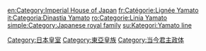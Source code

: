 {{Commonscat|Japanese monarchy}}

[[Category:日本皇室|Category:日本皇室]]
[[Category:東亞皇族|Category:東亞皇族]]
[[Category:当今君主政体|Category:当今君主政体]]

[[en:Category:Imperial_House_of_Japan|en:Category:Imperial House of Japan]]
[[fr:Catégorie:Lignée_Yamato|fr:Catégorie:Lignée Yamato]]
[[it:Categoria:Dinastia_Yamato|it:Categoria:Dinastia Yamato]]
[[ro:Categorie:Linia_Yamato|ro:Categorie:Linia Yamato]]
[[simple:Category:Japanese_royal_family|simple:Category:Japanese royal family]]
[[su:Kategori:Yamato_line|su:Kategori:Yamato line]]